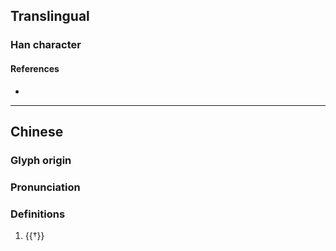 {{character info}}
==Translingual==

===Han character===
{{Han char|rn=94|rad=犬|as=04|sn=7|four=42214|canj=KHHG|ids=⿰犭壬,⿰犭𡈼}}

====References====
* {{Han ref|kx=0708.020|dkj=20292|dj=1120.080|hdz=21336.100|uh=72C5|ud=29381|bh=CB67|bd=52071}}

----
==Chinese==
{{zh-forms}}

===Glyph origin===
{{Han etym}}

===Pronunciation===
{{zh-pron
|m=qīng,kuáng
|mc=y
|oc=y
|cat=
}}

===Definitions===
{{zh-hanzi}}

# {{†}} {{zh-alt-form|狂}}